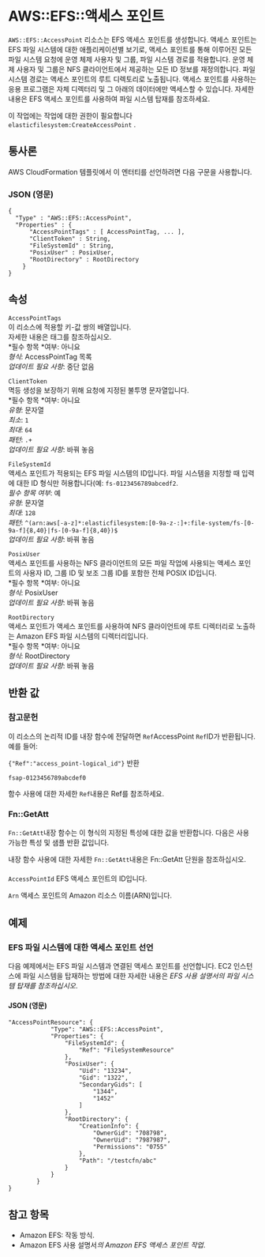 # AWS::EFS::액세스 포인트

`AWS::EFS::AccessPoint` 리소스는 EFS 액세스 포인트를 생성합니다. 액세스 포인트는 EFS 파일 시스템에 대한 애플리케이션별 보기로, 액세스 포인트를 통해 이루어진 모든 파일 시스템 요청에 운영 체제 사용자 및 그룹, 파일 시스템 경로를 적용합니다. 운영 체제 사용자 및 그룹은 NFS 클라이언트에서 제공하는 모든 ID 정보를 재정의합니다. 파일 시스템 경로는 액세스 포인트의 루트 디렉토리로 노출됩니다. 액세스 포인트를 사용하는 응용 프로그램은 자체 디렉터리 및 그 아래의 데이터에만 액세스할 수 있습니다. 자세한 내용은 EFS 액세스 포인트를 사용하여 파일 시스템 탑재를 참조하세요.

이 작업에는 작업에 대한 권한이 필요합니다 `elasticfilesystem:CreateAccessPoint` .

## 통사론

AWS CloudFormation 템플릿에서 이 엔터티를 선언하려면 다음 구문을 사용합니다.

### JSON (영문)

```
{
  "Type" : "AWS::EFS::AccessPoint",
  "Properties" : {
      "AccessPointTags" : [ AccessPointTag, ... ],
      "ClientToken" : String,
      "FileSystemId" : String,
      "PosixUser" : PosixUser,
      "RootDirectory" : RootDirectory
    }
}
```

## 속성

`AccessPointTags`  
이 리소스에 적용할 키-값 쌍의 배열입니다.  
자세한 내용은 태그를 참조하십시오.  
*필수 항목 *여부: 아니요  
_형식_: AccessPointTag 목록  
_업데이트 필요 사항_: 중단 없음

`ClientToken`  
멱등 생성을 보장하기 위해 요청에 지정된 불투명 문자열입니다.  
*필수 항목 *여부: 아니요  
_유형_: 문자열  
_최소_: `1`  
_최대_: `64`  
_패턴_: `.+`  
_업데이트 필요 사항_: 바꿔 놓음

`FileSystemId`  
액세스 포인트가 적용되는 EFS 파일 시스템의 ID입니다. 파일 시스템을 지정할 때 입력에 대한 ID 형식만 허용합니다(예: `fs-0123456789abcedf2`.  
_필수 항목 여부_: 예  
_유형_: 문자열  
_최대_: `128`  
_패턴_: `^(arn:aws[-a-z]*:elasticfilesystem:[0-9a-z-:]+:file-system/fs-[0-9a-f]{8,40}|fs-[0-9a-f]{8,40})$`  
_업데이트 필요 사항_: 바꿔 놓음

`PosixUser`  
액세스 포인트를 사용하는 NFS 클라이언트의 모든 파일 작업에 사용되는 액세스 포인트의 사용자 ID, 그룹 ID 및 보조 그룹 ID를 포함한 전체 POSIX ID입니다.  
*필수 항목 *여부: 아니요  
_형식_: PosixUser  
_업데이트 필요 사항_: 바꿔 놓음

`RootDirectory`  
액세스 포인트가 액세스 포인트를 사용하여 NFS 클라이언트에 루트 디렉터리로 노출하는 Amazon EFS 파일 시스템의 디렉터리입니다.  
*필수 항목 *여부: 아니요  
_형식_: RootDirectory  
_업데이트 필요 사항_: 바꿔 놓음

## 반환 값

### 참고문헌

이 리소스의 논리적 ID를 내장 함수에 전달하면 `Ref`AccessPoint `Ref`ID가 반환됩니다. 예를 들어:

`{"Ref":"access_point-logical_id"}` 반환

`fsap-0123456789abcdef0`

함수 사용에 대한 자세한 `Ref`내용은 Ref를 참조하세요.

### Fn::GetAtt

`Fn::GetAtt`내장 함수는 이 형식의 지정된 특성에 대한 값을 반환합니다. 다음은 사용 가능한 특성 및 샘플 반환 값입니다.

내장 함수 사용에 대한 자세한 `Fn::GetAtt`내용은 Fn::GetAtt 단원을 참조하십시오.

####

`AccessPointId` EFS 액세스 포인트의 ID입니다.

`Arn` 액세스 포인트의 Amazon 리소스 이름(ARN)입니다.

## 예제

### EFS 파일 시스템에 대한 액세스 포인트 선언

다음 예제에서는 EFS 파일 시스템과 연결된 액세스 포인트를 선언합니다. EC2 인스턴스에 파일 시스템을 탑재하는 방법에 대한 자세한 내용은 _EFS 사용 설명서의 파일 시스템 탑재를 참조하십시오_.

#### JSON (영문)

```
"AccessPointResource": {
            "Type": "AWS::EFS::AccessPoint",
            "Properties": {
                "FileSystemId": {
                    "Ref": "FileSystemResource"
                },
                "PosixUser": {
                    "Uid": "13234",
                    "Gid": "1322",
                    "SecondaryGids": [
                        "1344",
                        "1452"
                    ]
                },
                "RootDirectory": {
                    "CreationInfo": {
                        "OwnerGid": "708798",
                        "OwnerUid": "7987987",
                        "Permissions": "0755"
                    },
                    "Path": "/testcfn/abc"
                }
            }
        }
}
```

## 참고 항목

- Amazon EFS: 작동 방식.
- Amazon EFS 사용 설명서*의 Amazon EFS 액세스 포인트 작업*.
